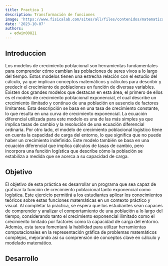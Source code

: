 ```yaml
---
title: Practica 1
description: Transformación de funciones
image: 'https://www.fisicalab.com/sites/all/files/contenidos/matematicas/2219_transformaciones_f/desplazamiento_horizontal.jpg'
date: '2023-10-07'
authors:
  - edwin00821
---
```


## Introduccion

Los modelos de crecimiento poblacional son herramientas fundamentales
para comprender cómo cambian las poblaciones de seres vivos a lo largo
del tiempo. Estos modelos tienen una estrecha relación con el estudio
del cálculo, ya que implican conceptos matemáticos y cálculos para
describir y predecir el crecimiento de poblaciones en función de
diversas variables. Existen dos grandes modelos que destacan en esta
área, el primero de ellos es el modelo de crecimiento poblacional
exponencial, el cual describe un crecimiento ilimitado y continuo de
una población en ausencia de factores limitantes. Esta descripción se
basa en una tasa de crecimiento constante, lo que resulta en una curva
de crecimiento exponencial. La ecuación diferencial utilizada para
este modelo es una de las más simples ya que implica tasas de cambio y
la resolución de una ecuación diferencial ordinaria. Por otro lado, el
modelo de crecimiento poblacional logístico tiene en cuenta la
capacidad de carga del entorno, lo que significa que no puede haber un
crecimiento indefinido. Este modelo también se basa en una ecuación
diferencial que implica cálculos de tasas de cambio, pero incorpora
una función logística que describe cómo la población se estabiliza a
medida que se acerca a su capacidad de carga.

## Objetivo

El objetivo de esta práctica es desarrollar un programa que sea capaz
de graficar la función de crecimiento poblacional tanto exponencial
como logística. Este ejercicio permitirá a los estudiantes aplicar los
conocimientos teóricos sobre estas funciones matemáticas en un
contexto práctico y visual. Al completar la práctica, se espera que
los estudiantes sean capaces de comprender y analizar el
comportamiento de una población a lo largo del tiempo, considerando
tanto el crecimiento exponencial ilimitado como el crecimiento
limitado por factores como la capacidad de carga del entorno. Además,
esta tarea fomentará la habilidad para utilizar herramientas
computacionales en la representación gráfica de problemas matemáticos
complejos, mejorando así su comprensión de conceptos clave en cálculo
y modelado matemático.

## Desarrollo

<PopulationChart />
